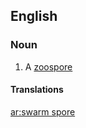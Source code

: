 ==English==

===Noun===
{{en-noun|head=[[swarm]] [[spore]]}}

# A [[zoospore]]

====Translations====
{{trans-see|zoospore}}

[[ar:swarm spore]]